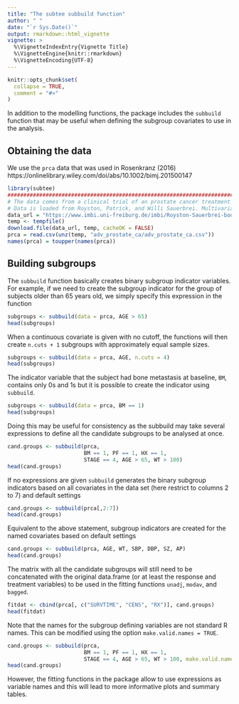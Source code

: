 ```yaml
---
title: "The subtee subbuild function"
author: " "
date: "`r Sys.Date()`"
output: rmarkdown::html_vignette
vignette: >
  %\VignetteIndexEntry{Vignette Title}
  %\VignetteEngine{knitr::rmarkdown}
  %\VignetteEncoding{UTF-8}
---
```


```r
knitr::opts_chunk$set(
  collapse = TRUE,
  comment = "#>"
)
```


In addition to the modelling functions, the package includes the `subbuild` function that may be useful when defining the subgroup covariates to use in the analysis.

## Obtaining the data

We use the `prca` data that was used in Rosenkranz (2016) https://onlinelibrary.wiley.com/doi/abs/10.1002/bimj.201500147

```r
library(subtee)
################################################################################
# The data comes from a clinical trial of an prostate cancer treatment
# Data is loaded from Royston, Patrick, and Willi Sauerbrei. Multivariable model-building: a pragmatic approach to regression anaylsis based on fractional polynomials for modelling continuous variables. Vol. 777. John Wiley & Sons, 2008. https://www.imbi.uni-freiburg.de/Royston-Sauerbrei-book
data_url = "https://www.imbi.uni-freiburg.de/imbi/Royston-Sauerbrei-book/Multivariable_Model-building/downloads/datasets/adv_prostate_ca.zip"
temp <- tempfile()
download.file(data_url, temp, cacheOK = FALSE)
prca = read.csv(unz(temp, "adv_prostate_ca/adv_prostate_ca.csv"))
names(prca) = toupper(names(prca))


```

## Building subgroups

The `subbuild` function basically creates binary subgroup indicator variables. For example, if we need to create the subgroup indicator for the group of subjects older than 65 years old, we simply specify this expression in the function

```r
subgroups <- subbuild(data = prca, AGE > 65)
head(subgroups)
```

When a continuous covariate is given with no cutoff, the functions will then create `n.cuts + 1` subgroups
with approximately equal sample sizes.

```r
subgroups <- subbuild(data = prca, AGE, n.cuts = 4)
head(subgroups)
```

The indicator variable that the subject had bone metastasis at baseline, `BM`, contains only 0s and 1s but it is possible to create the indicator using `subbuild`.

```r
subgroups <- subbuild(data = prca, BM == 1)
head(subgroups)
```

Doing this may be useful for consistency as the subbuild may take several expressions to define all the candidate subgroups to be analysed at once.

```r
cand.groups <- subbuild(prca, 
                        BM == 1, PF == 1, HX == 1,
                        STAGE == 4, AGE > 65, WT > 100)
head(cand.groups)
```

If no expressions are given `subbuild` generates the binary subgroup indicators based on all covariates in the data set
(here restrict to columns 2 to 7) and default settings
```r
cand.groups <- subbuild(prca[,2:7])
head(cand.groups)
```

Equivalent to the above statement, subgroup indicators are created for the named covariates based on default settings
```r
cand.groups <- subbuild(prca, AGE, WT, SBP, DBP, SZ, AP)
head(cand.groups)
```

The matrix with all the candidate subgroups will still need to be concatenated with the original data.frame (or at least the response and treatment variables) to be used in the fitting functions `unadj`, `modav`, and `bagged`.

```r
fitdat <- cbind(prca[, c("SURVTIME", "CENS", "RX")], cand.groups)
head(fitdat)
```

Note that the names for the subgroup defining variables are not standard R names. This can be modified using the option `make.valid.names = TRUE`.

```r
cand.groups <- subbuild(prca, 
                        BM == 1, PF == 1, HX == 1,
                        STAGE == 4, AGE > 65, WT > 100, make.valid.names = TRUE)
head(cand.groups)
```

However, the fitting functions in the package allow to use expressions as variable names and this will lead to more informative plots and summary tables.
